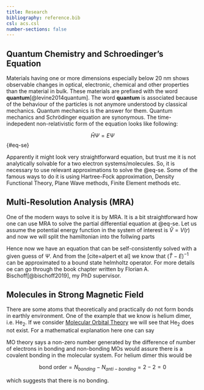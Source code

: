 ```yaml
---
title: Research
bibliography: reference.bib
csl: acs.csl
number-sections: false
---
```


## Quantum Chemistry and Schroedinger's Equation

Materials having one or more dimensions especially below 20 nm shows observable changes in optical, electronic, chemical and other properties than the material in bulk. These materials are prefixed with the word **quantum**[@levine2014quantum]. The word **quantum** is associated because of the behaviour of the particles is not anymore understood by classical mechanics. Quantum mechanics is the answer for them. Quantum mechanics and Schrödinger equation are synonymous. The time-indepedent non-relativistic form of the equation looks like following:

$$
\hat{H}\Psi = E \Psi
$$ {#eq-se}

Apparently it might look very straightforward equation, but trust me it is not analytically solvable for a two electron systems/molecules. So, it is necessary to use relevant approximations to solve the @eq-se. Some of the famous ways to do it is using Hartree-Fock approximation, Density Functional Theory, Plane Wave methods, Finite Element methods etc.

## Multi-Resolution Analysis (MRA)

One of the modern ways to solve it is by MRA. It is a bit straightforward how one can use MRA to solve the partial differential equation at @eq-se. Let us assume the potential energy function in the system of interest is $\hat{V}=V(r)$ and now we will split the hamiltonian into the follwing parts

\begin{align}
\hat{H}\Psi &= E\Psi \\ 
\Rightarrow (\hat{T} + \hat{V})\Psi &= E\Psi \\
\Rightarrow (\hat{T} - E)\Psi &= -V\Psi \\
\Rightarrow \Psi &= -(\hat{T} - E)^{-1}V\Psi \\
\end{align}

Hence now we have an equation that can be self-consistently solved with a given guess of $\Psi$. And from the \[cite=alpert et al\] we know that $(\hat{T}-E)^{-1}$ can be approximated to a bound state helmholtz operator. For more details oe can go through the book chapter written by Florian A. Bischoff[@bischoff2019], my PhD supervisor.

## Molecules in Strong Magnetic Field

There are some atoms that theoretically and practically do not form bonds in earthly environment. One of the example that we know is helium dimer, i.e. He~2~. If we consider [Molecular Orbital Theory](https://en.wikipedia.org/wiki/Molecular_orbital_theory) we will see that He~2~ does not exist. For a mathematical explanation here one can say

::: callout-note
MO theory says a non-zero number generated by the difference of number of electrons in bonding and non-bonding MOs would assure there is a covalent bonding in the molecular system. For helium dimer this would be

$$
\mathrm{bond ~ order} = N_{bonding} - N_{anti-bonding} = 2-2 =0
$$

which suggests that there is no bonding.
:::

